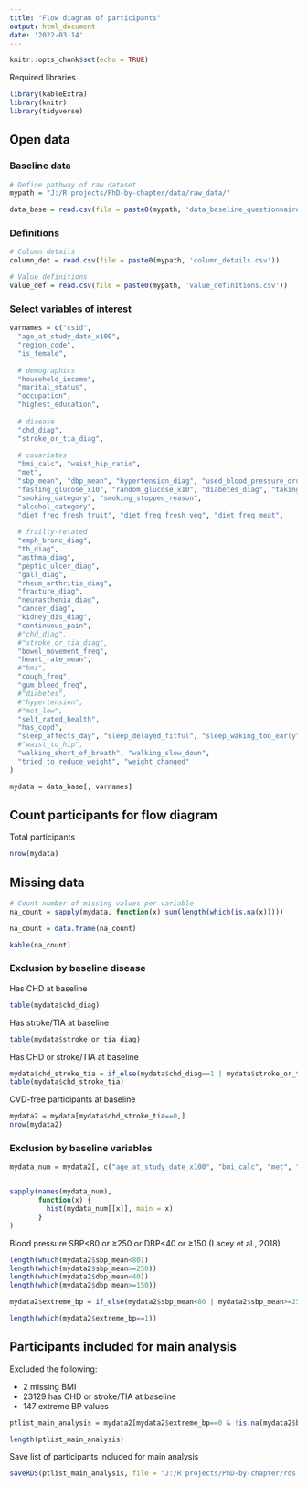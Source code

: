 ```yaml
---
title: "Flow diagram of participants"
output: html_document
date: '2022-03-14'
---
```


```r
knitr::opts_chunk$set(echo = TRUE)
```

Required libraries
```r
library(kableExtra)
library(knitr)
library(tidyverse)
```

## Open data

### Baseline data

```r
# Define pathway of raw dataset
mypath = "J:/R projects/PhD-by-chapter/data/raw_data/"

data_base = read.csv(file = paste0(mypath, 'data_baseline_questionnaires.csv'))
```

### Definitions

```r
# Column details
column_det = read.csv(file = paste0(mypath, 'column_details.csv'))

# Value definitions
value_def = read.csv(file = paste0(mypath, 'value_definitions.csv'))
```

### Select variables of interest

```r
varnames = c("csid",
  "age_at_study_date_x100",
  "region_code",
  "is_female",
  
  # demographics
  "household_income",
  "marital_status",
  "occupation",
  "highest_education",
  
  # disease
  "chd_diag",
  "stroke_or_tia_diag",
  
  # covariates
  "bmi_calc", "waist_hip_ratio",
  "met",
  "sbp_mean", "dbp_mean", "hypertension_diag", "used_blood_pressure_drugs",
  "fasting_glucose_x10", "random_glucose_x10", "diabetes_diag", "taking_insulin",
  "smoking_category", "smoking_stopped_reason",
  "alcohol_category",
  "diet_freq_fresh_fruit", "diet_freq_fresh_veg", "diet_freq_meat",
  
  # frailty-related
  "emph_bronc_diag", 
  "tb_diag", 
  "asthma_diag", 
  "peptic_ulcer_diag", 
  "gall_diag", 
  "rheum_arthritis_diag", 
  "fracture_diag", 
  "neurasthenia_diag", 
  "cancer_diag", 
  "kidney_dis_diag", 
  "continuous_pain", 
  #"chd_diag", 
  #"stroke_or_tia_diag", 
  "bowel_movement_freq", 
  "heart_rate_mean", 
  #"bmi", 
  "cough_freq", 
  "gum_bleed_freq", 
  #"diabetes", 
  #"hypertension", 
  #"met_low", 
  "self_rated_health", 
  "has_copd", 
  "sleep_affects_day", "sleep_delayed_fitful", "sleep_waking_too_early", 
  #"waist_to_hip",
  "walking_short_of_breath", "walking_slow_down", 
  "tried_to_reduce_weight", "weight_changed"
)

mydata = data_base[, varnames]
```

## Count participants for flow diagram

Total participants

```r
nrow(mydata)
```

## Missing data

```r
# Count number of missing values per variable
na_count = sapply(mydata, function(x) sum(length(which(is.na(x)))))

na_count = data.frame(na_count)

kable(na_count)
```

### Exclusion by baseline disease 

Has CHD at baseline
```r
table(mydata$chd_diag)
```
Has stroke/TIA at baseline
```r
table(mydata$stroke_or_tia_diag)
```
Has CHD or stroke/TIA at baseline
```r
mydata$chd_stroke_tia = if_else(mydata$chd_diag==1 | mydata$stroke_or_tia_diag==1, 1, 0)
table(mydata$chd_stroke_tia)
```
CVD-free participants at baseline
```r
mydata2 = mydata[mydata$chd_stroke_tia==0,]
nrow(mydata2)
```

### Exclusion by baseline variables

```r
mydata_num = mydata2[, c("age_at_study_date_x100", "bmi_calc", "met", "sbp_mean", "dbp_mean", "fasting_glucose_x10", "random_glucose_x10", "heart_rate_mean")]


sapply(names(mydata_num), 
       function(x) {
         hist(mydata_num[[x]], main = x)
       }
)
```

Blood pressure SBP<80 or ≥250 or DBP<40 or ≥150 (Lacey et al., 2018)

```r
length(which(mydata2$sbp_mean<80))
length(which(mydata2$sbp_mean>=250))
length(which(mydata2$dbp_mean<40))
length(which(mydata2$dbp_mean>=150))

mydata2$extreme_bp = if_else(mydata2$sbp_mean<80 | mydata2$sbp_mean>=250 | mydata2$dbp_mean<40 | mydata2$dbp_mean>=150, 1, 0)

length(which(mydata2$extreme_bp==1))
```

## Participants included for main analysis

Excluded the following:

  - 2 missing BMI
  - 23129 has CHD or stroke/TIA at baseline
  - 147 extreme BP values
  
```r
ptlist_main_analysis = mydata2[mydata2$extreme_bp==0 & !is.na(mydata2$bmi_calc), ] %>% pull(csid) 

length(ptlist_main_analysis)
```
Save list of participants included for main analysis

```r
saveRDS(ptlist_main_analysis, file = "J:/R projects/PhD-by-chapter/rds objects/ptlist_main_analysis.rds")
```

